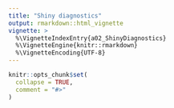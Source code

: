 ---
title: "Shiny diagnostics"
output: rmarkdown::html_vignette
vignette: >
  %\VignetteIndexEntry{a02_ShinyDiagnostics}
  %\VignetteEngine{knitr::rmarkdown}
  %\VignetteEncoding{UTF-8}
---

```{r, include = FALSE}
knitr::opts_chunk$set(
  collapse = TRUE,
  comment = "#>"
)
```
